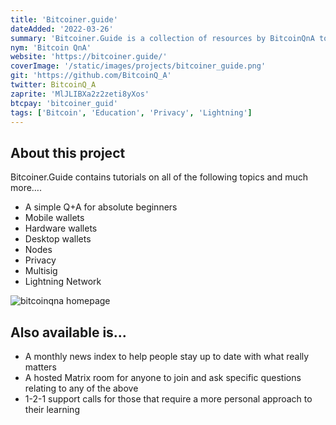 ```yaml
---
title: 'Bitcoiner.guide'
dateAdded: '2022-03-26'
summary: 'Bitcoiner.Guide is a collection of resources by BitcoinQnA to help people feel more comfortable interacting with bitcoin in a sovereign way.'
nym: 'Bitcoin QnA'
website: 'https://bitcoiner.guide/'
coverImage: '/static/images/projects/bitcoiner_guide.png'
git: 'https://github.com/BitcoinQ_A'
twitter: BitcoinQ_A
zaprite: 'MlJLIBXa2z2zeti8yXos'
btcpay: 'bitcoiner_guid'
tags: ['Bitcoin', 'Education', 'Privacy', 'Lightning']
---
```


## About this project

Bitcoiner.Guide contains tutorials on all of the following topics and much more….

- A simple Q+A for absolute beginners
- Mobile wallets
- Hardware wallets
- Desktop wallets
- Nodes
- Privacy
- Multisig
- Lightning Network

![bitcoinqna homepage](https://raw.githubusercontent.com/BitcoinQnA/bitcoiner.guide/master/assets/images/Homepage.png)

## Also available is...

- A monthly news index to help people stay up to date with what really matters
- A hosted Matrix room for anyone to join and ask specific questions relating to any of the above
- 1-2-1 support calls for those that require a more personal approach to their learning

